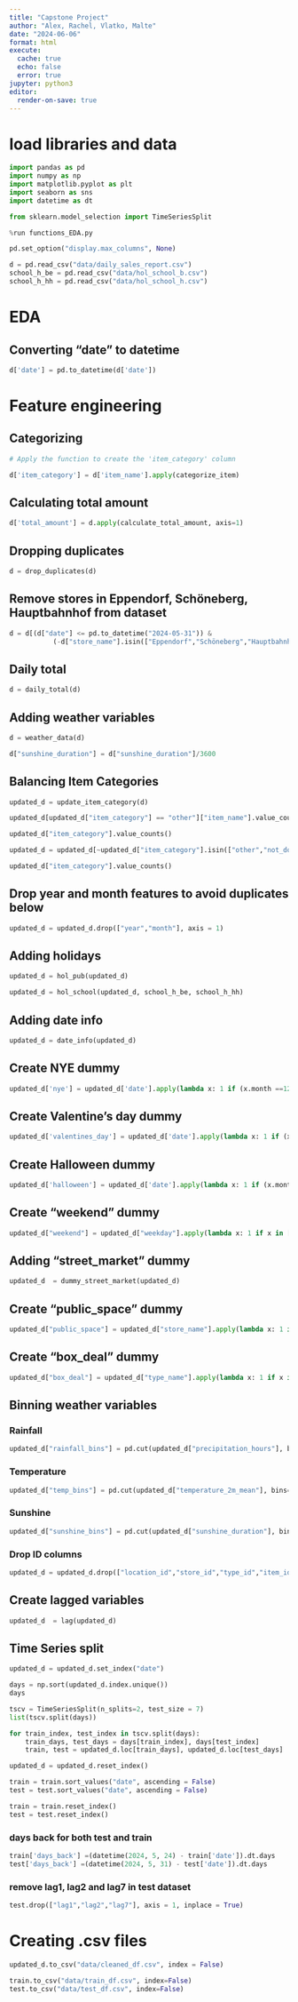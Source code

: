 ```yaml
---
title: "Capstone Project"
author: "Alex, Rachel, Vlatko, Malte"
date: "2024-06-06"
format: html
execute: 
  cache: true
  echo: false
  error: true
jupyter: python3
editor:
  render-on-save: true
---
```


# load libraries and data

```python
import pandas as pd
import numpy as np
import matplotlib.pyplot as plt
import seaborn as sns
import datetime as dt

from sklearn.model_selection import TimeSeriesSplit
```


```python
%run functions_EDA.py
```

```python
pd.set_option("display.max_columns", None)
```

```python
d = pd.read_csv("data/daily_sales_report.csv")
school_h_be = pd.read_csv("data/hol_school_b.csv")
school_h_hh = pd.read_csv("data/hol_school_h.csv")
```


# EDA 


## Converting "date" to datetime 

```python
d['date'] = pd.to_datetime(d['date'])
```



# Feature engineering 

## Categorizing

```python

# Apply the function to create the 'item_category' column

d['item_category'] = d['item_name'].apply(categorize_item)
```




## Calculating total amount

```python
d['total_amount'] = d.apply(calculate_total_amount, axis=1)
```


## Dropping duplicates

```python
d = drop_duplicates(d)
```



## Remove stores in Eppendorf, Schöneberg, Hauptbahnhof from dataset 

```python
d = d[(d["date"] <= pd.to_datetime("2024-05-31")) &
           (-d["store_name"].isin(["Eppendorf","Schöneberg","Hauptbahnhof", 'Hamburg Hauptbahnhof',"KaDeWe"]))]
```


## Daily total 

```python
d = daily_total(d)
```



## Adding weather variables

```python
d = weather_data(d)
```

```python
d["sunshine_duration"] = d["sunshine_duration"]/3600
```



## Balancing Item Categories

```python

updated_d = update_item_category(d)

```


```python
updated_d[updated_d["item_category"] == "other"]["item_name"].value_counts()
```


```python
updated_d["item_category"].value_counts()
```


```python
updated_d = updated_d[~updated_d["item_category"].isin(["other","not_donut"])].reset_index(drop = True)
```


```python
updated_d["item_category"].value_counts()
```



## Drop year and month features to avoid duplicates below

```python
updated_d = updated_d.drop(["year","month"], axis = 1)
```


## Adding holidays

```python
updated_d = hol_pub(updated_d)
```

```python
updated_d = hol_school(updated_d, school_h_be, school_h_hh)
```



## Adding date info

```python
updated_d = date_info(updated_d)
```


## Create NYE dummy

```python
updated_d['nye'] = updated_d['date'].apply(lambda x: 1 if (x.month ==12 and x.day ==31) else 0)
```

## Create Valentine's day dummy

```python
updated_d['valentines_day'] = updated_d['date'].apply(lambda x: 1 if (x.month ==2 and x.day ==14) else 0)
```

## Create Halloween dummy

```python
updated_d['halloween'] = updated_d['date'].apply(lambda x: 1 if (x.month == 10 and (x.day ==29 or x.day ==30 or x.day ==31)) else 0)
```


## Create "weekend" dummy

```python
updated_d["weekend"] = updated_d["weekday"].apply(lambda x: 1 if x in [5,6] else 0)
```


## Adding "street_market" dummy

```python
updated_d  = dummy_street_market(updated_d)
```


## Create "public_space" dummy

```python
updated_d["public_space"] = updated_d["store_name"].apply(lambda x: 1 if x in ["Potsdamer","Altona","KaDeWe","Hamburg Hauptbahnhof","Mitte"] else 0)
```



## Create "box_deal" dummy

```python
updated_d["box_deal"] = updated_d["type_name"].apply(lambda x: 1 if x in "box" else 0)
```



## Binning weather variables

### Rainfall

```python
updated_d["rainfall_bins"] = pd.cut(updated_d["precipitation_hours"], bins=[updated_d["precipitation_hours"].min() - 1, 4, 8, 12, 16, updated_d["precipitation_hours"].max() + 1], labels = ["0-4 hrs", "4-8 hrs" ,"8-12 hrs", "12-16 hrs", "> 16 hrs"])
```



### Temperature

```python
updated_d["temp_bins"] = pd.cut(updated_d["temperature_2m_mean"], bins=[updated_d["temperature_2m_mean"].min() - 1, 0, 10, 15, 20, 25, d["temperature_2m_mean"].max() + 1], labels = ["< 0°C", "0 - 10°C", "10 - 15°C", "15 - 20°C", "20 - 25°C", "> 25°C"])
```


### Sunshine

```python
updated_d["sunshine_bins"] = pd.cut(updated_d["sunshine_duration"], bins=[updated_d["sunshine_duration"].min() - 1, 4, 8, 12, d["sunshine_duration"].max() + 1], labels = ["0-4 hrs", "4-8 hrs", "8-12 hrs", "> 12 hrs"])
```


### Drop ID columns

```python
updated_d = updated_d.drop(["location_id","store_id","type_id","item_id"], axis = 1)
```



## Create lagged variables

```python
updated_d  = lag(updated_d)
```




## Time Series split

```python
updated_d = updated_d.set_index("date")
```

```python
days = np.sort(updated_d.index.unique())
days
```

```python
tscv = TimeSeriesSplit(n_splits=2, test_size = 7)
list(tscv.split(days))
```


```python
for train_index, test_index in tscv.split(days):
    train_days, test_days = days[train_index], days[test_index]
    train, test = updated_d.loc[train_days], updated_d.loc[test_days]

```

```python
updated_d = updated_d.reset_index()
```


```python
train = train.sort_values("date", ascending = False)
test = test.sort_values("date", ascending = False)
```

```python
train = train.reset_index()
test = test.reset_index()
```


### days back for both test and train
```python
train['days_back'] =(datetime(2024, 5, 24) - train['date']).dt.days
test['days_back'] =(datetime(2024, 5, 31) - test['date']).dt.days
```


### remove lag1, lag2 and lag7 in test dataset

```python
test.drop(["lag1","lag2","lag7"], axis = 1, inplace = True)
```



# Creating .csv files

```python
updated_d.to_csv("data/cleaned_df.csv", index = False)

train.to_csv("data/train_df.csv", index=False)
test.to_csv("data/test_df.csv", index=False)
```